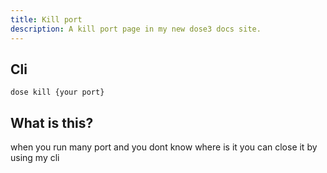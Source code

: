 ```yaml
---
title: Kill port
description: A kill port page in my new dose3 docs site.
---
```



## Cli
```shell
dose kill {your port}
```


## What is this?

when you run many port and you dont know where is it you can close it by using my cli